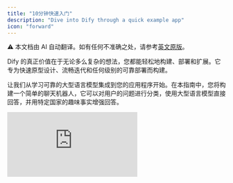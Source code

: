 ```yaml
---
title: "10分钟快速入门"
description: "Dive into Dify through a quick example app"
icon: "forward"
---
```


<Note> ⚠️ 本文档由 AI 自动翻译。如有任何不准确之处，请参考[英文原版](/en/documentation/pages/getting-started/quick-start)。</Note>


Dify 的真正价值在于无论多么复杂的想法，您都能轻松地构建、部署和扩展。它专为快速原型设计、流畅迭代和任何级别的可靠部署而构建。

让我们从学习可靠的大型语言模型集成到您的应用程序开始。在本指南中，您将构建一个简单的聊天机器人，它可以对用户的问题进行分类，使用大型语言模型直接回答，并用特定国家的趣味事实增强回答。

<iframe 
  className="w-full aspect-video rounded-xl" 
  src="https://www.youtube.com/embed/opKZRpfd80k?si=HEkyjRpiYheMyrZ0" 
  title="Dify Quick Start Video" 
  frameBorder="0" 
  allow="accelerometer; autoplay; clipboard-write; encrypted-media; gyroscope; picture-in-picture" 
  allowFullScreen 
/>

## 步骤 1：创建新工作流 (2 分钟)

1. 前往 **Studio** > **Workflow** > **Create from Blank** > **Orchestrate** > **New Chatflow** > **Create**

## 步骤 2：添加工作流节点 (6 分钟)

<Tip>
  当您想要引用任何变量时，首先输入 `{` 或 `/`，然后就可以看到工作流中可用的不同变量。
</Tip>

### 1. LLM 节点和输出：理解并回答问题

<Info>
  `LLM` 节点将提示词发送给语言模型，根据用户输入生成响应。它抽象了 API 调用、速率限制和基础设施的复杂性，让您可以专注于设计逻辑。
</Info>

<Steps>
  <Step title="创建 LLM 节点">
    使用 `Add Node` 按钮创建一个 LLM 节点，并将其连接到您的开始节点
  </Step>
  
  <Step title="配置模型">
    选择一个默认模型
  </Step>
  
  <Step title="设置系统提示词">
    将以下内容粘贴到系统提示词字段中：

    ```text
    The user will ask a question about a country. The question is {{sys.query}}  
    Tasks: 
    1. Identify the country mentioned. 
    2. Rephrase the question clearly. 
    3. Answer the question using general knowledge. 
    
    Respond in the following JSON format: 
    {   
      "country": "&lt;country name&gt;",
      "question": "&lt;rephrased question&gt;",
      "answer": "&lt;direct answer to the question&gt;" 
    }
    ```
  </Step>
  
  <Step title="启用结构化输出">
    **启用结构化输出** 让您能够轻松控制大型语言模型的返回内容，并确保一致的、机器可读的输出，用于下游的精确数据提取或条件逻辑。
    
    - 将输出变量结构化切换为开启 > `Configure` 并点击 `Import from JSON`
    - 粘贴：
    
    ```json
    {   
      "country": "string",   
      "question": "string",   
      "answer": "string" 
    }
    ```
  </Step>
</Steps>

### 2. 代码块：获取趣味事实

<Info>
  `Code` 节点使用代码执行自定义逻辑。它让您能够在需要的地方精确注入代码——在可视化工作流中——为您节省连接整个后端的工作。
</Info>

<Steps>
  <Step title="创建代码节点">
    使用 `Add Node` 按钮创建一个 `Code` 节点，并连接到 LLM 块
  </Step>
  
  <Step title="配置输入变量">
    将一个 `Input Variable` 名称更改为 "country"，并将变量设置为 `structured_output` > `country`
  </Step>
  
  <Step title="添加 Python 代码">
    将以下代码粘贴到 `PYTHON3` 中：

    ```python
    def main(country: str) -> dict:     
      country_name = country.lower()     
      fun_facts = {
        "japan": "Japan has more than 5 million vending machines.",
        "france": "France is the most visited country in the world.",
        "italy": "Italy has more UNESCO World Heritage sites than any other country."     
      }     
      fun_fact = fun_facts.get(country_name, f"No fun fact available for {country.title()}.")
      return {"fun_fact": fun_fact}命名输出变量">
    将输出变量 `result` 更改为 `fun_fact`，以获得标签更好的变量
  </Step>
</Steps>

### 3. 答案节点：给用户的最终答案

<Info>
  `Answer` 节点创建一个干净的最终输出以供返回。
</Info>

<Steps>
  <Step title="创建答案节点">
    使用 `Add Node` 按钮创建一个 `Answer` 节点
  </Step>
  
  <Step title="配置答案字段">
    粘贴到答案字段中：

    ```text
    Q: {{ structured_output.question }} 

    A: {{ structured_output.answer }} 

    Fun Fact: {{ fun_fact }}
    ```
  </Step>
</Steps>

结束工作流：

<img
  src="/images/quick-start-workflow-overview.png"
  alt="显示 LLM、代码和答案节点连接的完整工作流图"
  style={{ width: "100%" }}
/>

---

## 步骤 3：测试机器人 (3 分钟)

点击 `Preview`，然后询问：

- "法国的首都是什么？"
- "告诉我关于日本料理的信息"
- "描述意大利的文化"
- 任何其他问题

确保您的机器人按预期工作！

## 您已完成机器人！

本指南展示了如何可靠且可扩展地集成语言模型，而无需重新发明基础设施。通过 Dify 的可视化工作流和模块化节点，您不仅构建得更快，还采用了适用于大型语言模型驱动应用的干净、生产就绪的架构。

{/*
Contributing Section
DO NOT edit this section!
It will be automatically generated by the script.
*/}

---

[编辑此页面](https://github.com/langgenius/dify-docs/edit/main/zh-hans/documentation/pages/getting-started/quick-start.mdx) | [提交问题](https://github.com/langgenius/dify-docs/issues/new?template=docs.yml)

